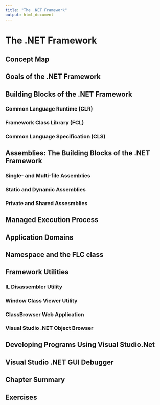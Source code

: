 ```yaml
---
title: "The .NET Framework"
output: html_document
---
```

# The .NET Framework

## Concept Map

## Goals of the .NET Framework

## Building Blocks of the .NET Framework

### Common Language Runtime (CLR)

### Framework Class Library (FCL)

### Common Language Specification (CLS)

## Assemblies: The Building Blocks of the .NET Framework

### Single- and Multi-file Assemblies

### Static and Dynamic Assemblies

### Private and Shared Assesmblies

## Managed Execution Process

## Application Domains

## Namespace and the FLC class

## Framework Utilities

### IL Disassembler Utility

### Window Class Viewer Utility

### ClassBrowser Web Application

### Visual Studio .NET Object Browser

## Developing Programs Using Visual Studio.Net

## Visual Studio .NET GUI Debugger

## Chapter Summary

## Exercises

